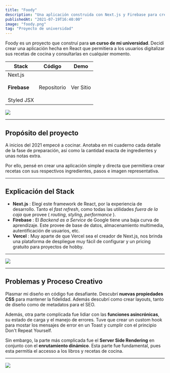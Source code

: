 ```yaml
---
title: "Foody"
description: "Una aplicación construida con Next.js y Firebase para crear libros de cocina y recetas."
publishedAt: "2021-07-19T16:40:00"
image: "foody.png"
tag: "Proyecto de universidad"
---
```


Foody es un proyecto que construí para **un curso de mi universidad**. Decidí crear una aplicación hecha en React que permitiera a los usuarios digitalizar sus recetas de cocina y consultarlas en cualquier momento.

| Stack                                                                    | Código                                                                          | Demo                                                                   |
| ------------------------------------------------------------------------ | ------------------------------------------------------------------------------- | ---------------------------------------------------------------------- |
| Next.js <br /> <br /> <strong>Firebase</strong> <br /> <br /> Styled JSX | <Anchor href="https://github.com/Railly/next-cooking-app" >Repositorio</Anchor> | <Anchor href="https://next-cooking-app.vercel.app/">Ver Sitio</Anchor> |

<Image src="/foody.png" width={1764} height={1131} />

---

## Propósito del proyecto

A inicios del 2021 empecé a cocinar. Anotaba en mi cuaderno cada detalle de la fase de preparación, así como la cantidad exacta de ingredientes y unas notas extra.

Por ello, pensé en crear una aplicación simple y directa que permitiera crear recetas con sus respectivos ingredientes, pasos e imagen representativa.

---

## Explicación del Stack

- **Next.js** : Elegí este framework de React, por la experiencia de desarrollo. Tanto el _fast refresh_, como todas las utilidades _fuera de la caja_ que provee ( _routing_, _styling_, _performance_ ).
- **Firebase** : El _Backend as a Service_ de Google tiene una baja curva de aprendizaje. Este provee de base de datos, almacenamiento multimedia, autentificación de usuarios, etc.
- **Vercel** : Muy aparte de que Vercel sea el creador de Next.js, nos brinda una plataforma de despliegue muy fácil de configurar y un pricing gratuito para proyectos de hobby.

---

<Image src="/foody-recipe.png" width={1792} height={977} />

---

## Problemas y Proceso Creativo

Plasmar mi diseño en código fue desafiante. Descubrí **nuevas propiedades CSS** para mantener la fidelidad. Además descubrí como crear layouts, tanto de diseño como de metadatos para el SEO.

Además, otra parte complicada fue lidiar con las **funciones asincrónicas**, su estado de carga y el manejo de errores. Tuve que crear un custom hook para mostar los mensajes de error en un Toast y cumplir con el principio Don't Repeat Yourself.

Sin embargo, la parte más complicada fue el **Server Side Rendering** en conjunto con el **enrutamiento dinámico**. Esta parte fue fundamental, pues esta permitía el accesso a los libros y recetas de cocina.

---

<Image src="/foody-login.png" width={1792} height={977} />
